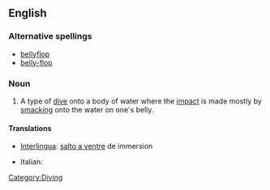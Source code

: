 ==English==

===Alternative spellings===
* [[bellyflop]]
* [[belly-flop]]

===Noun===
{{wikipedia|bellyflop}}
{{en-noun|sg=[[belly]] [[flop]]}}

# A type of [[dive]] onto a body of water where the [[impact]] is made mostly by [[smacking]] onto the water on one's belly.

====Translations====
{{top}}
* [[Interlingua]]: [[salto a ventre]] de immersion
{{mid}}
*Italian: {{t-|it|spanciata|f}}
{{bottom}}

[[Category:Diving]]